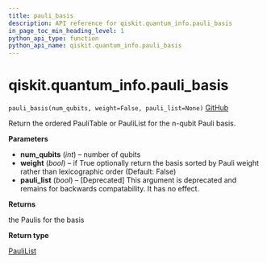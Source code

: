 ```yaml
---
title: pauli_basis
description: API reference for qiskit.quantum_info.pauli_basis
in_page_toc_min_heading_level: 1
python_api_type: function
python_api_name: qiskit.quantum_info.pauli_basis
---
```


# qiskit.quantum\_info.pauli\_basis

<span id="qiskit.quantum_info.pauli_basis" />

`pauli_basis(num_qubits, weight=False, pauli_list=None)` [GitHub](https://github.com/qiskit/qiskit/tree/stable/0.23/qiskit/quantum_info/operators/symplectic/pauli_utils.py "view source code")

Return the ordered PauliTable or PauliList for the n-qubit Pauli basis.

**Parameters**

*   **num\_qubits** (*int*) – number of qubits
*   **weight** (*bool*) – if True optionally return the basis sorted by Pauli weight rather than lexicographic order (Default: False)
*   **pauli\_list** (*bool*) – \[Deprecated] This argument is deprecated and remains for backwards compatability. It has no effect.

**Returns**

the Paulis for the basis

**Return type**

[PauliList](qiskit.quantum_info.PauliList "qiskit.quantum_info.PauliList")

